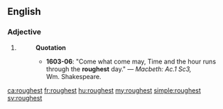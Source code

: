 ==English==

===Adjective===
{{head|en}}

# {{en-superlative of|rough}}
#: '''Quotation'''
#:* '''1603-06''': "Come what come may, Time and the hour runs through the '''roughest''' day." &mdash; ''Macbeth: Ac.1 Sc3,'' Wm.&nbsp;Shakespeare.

[[ca:roughest]]
[[fr:roughest]]
[[hu:roughest]]
[[my:roughest]]
[[simple:roughest]]
[[sv:roughest]]